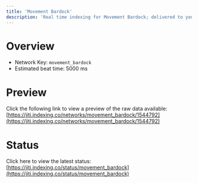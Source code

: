 ```yaml
---
title: 'Movement Bardock'
description: 'Real time indexing for Movement Bardock; delivered to you'
---
```


# Overview
- Network Key: `movement_bardock`
- Estimated beat time: 5000 ms

# Preview
Click the following link to view a preview of the raw data available: [https://jiti.indexing.co/networks/movement_bardock/1544792](https://jiti.indexing.co/networks/movement_bardock/1544792)

# Status
Click here to view the latest status: [https://jiti.indexing.co/status/movement_bardock](https://jiti.indexing.co/status/movement_bardock)
